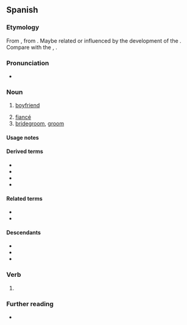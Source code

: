 {{also|nòvio}}
==Spanish==

===Etymology===
From {{inh|es|VL.|*novius||newly wed}}, from {{inh|es|la|novus||new}}. Maybe related or influenced by the development of the {{desc|xce|*novios}}. Compare with the {{cog|pt|noivo}}, {{cog|ca|nuvi}}.

===Pronunciation===
{{es-IPA}}
* {{audio|es|LL-Q1321 (spa)-AdrianAbdulBaha-novio.wav|Audio (Colombia)}}

===Noun===
{{es-noun|m|f=novia}}

# [[boyfriend]] {{gloss|romantic partner}}
#: {{syn|es|enamorado|pareja|pololo|q3=Chile}}
# [[fiancé]]
# [[bridegroom]], [[groom]]

====Usage notes====
{{es-note-noun-mf}}

====Derived terms====
* {{l|es|amigovio}}
* {{l|es|atrapanovios}}
* {{l|es|compuesto y sin novia}}
* {{l|es|noviazgo}}

====Related terms====
* {{l|es|nuevo}}
* {{l|es|novix}}

====Descendants====
* {{desc|ca|nòvio|bor=1}}
* {{desc|ceb|nobyo|bor=1}}
* {{desc|tl|nobyo|bor=1}}

===Verb===
{{head|es|verb form}}

# {{es-verb form of|noviar}}

===Further reading===
* {{R:es:DRAE}}